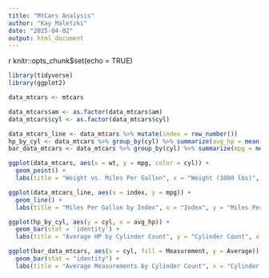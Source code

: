 ```yaml
---
title: "MtCars Analysis"
author: "Kay Maletzki"
date: "2025-04-02"
output: html_document
---
```

{r setup, include=FALSE}
knitr::opts_chunk$set(echo = TRUE)

```r
library(tidyverse)
library(ggplot2)
```

```r
data_mtcars <- mtcars

data_mtcars$am <- as.factor(data_mtcars$am)
data_mtcars$cyl <- as.factor(data_mtcars$cyl)

data_mtcars_line <- data_mtcars %>% mutate(index = row_number())
hp_by_cyl <- data_mtcars %>% group_by(cyl) %>% summarize(avg_hp = mean(hp))
bar_data_mtcars <- data_mtcars %>% group_by(cyl) %>% summarize(mpg = mean(mpg), disp = mean(disp), hp = mean(hp), wt = mean(wt)) %>% pivot_longer(cols = c("mpg", "disp", "hp", "wt"), names_to = "Measurement", values_to = "Average")
```

```r
ggplot(data_mtcars, aes(x = wt, y = mpg, color = cyl)) + 
  geom_point() + 
  labs(title = "Weight vs. Miles Per Gallon", x = "Weight (1000 lbs)", y = "Miles Per Gallon")
```

```r
ggplot(data_mtcars_line, aes(x = index, y = mpg)) + 
  geom_line() + 
  labs(title = "Miles Per Gallon by Index", x = "Index", y = "Miles Per Gallon")
```

```r
ggplot(hp_by_cyl, aes(y = cyl, x = avg_hp)) + 
  geom_bar(stat = 'identity') + 
  labs(title = "Average HP by Cylinder Count", y = "Cylinder Count", x = "Average Horsepower")
```

```r
ggplot(bar_data_mtcars, aes(x = cyl, fill = Measurement, y = Average)) + 
  geom_bar(stat = "identity") + 
  labs(title = "Average Measurements by Cylinder Count", x = "Cylinder Count", y = "Average Measurement")
```
